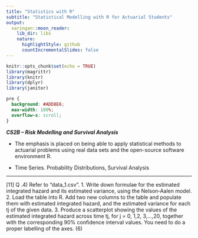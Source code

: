```yaml
---
title: "Statistics with R"
subtitle: "Statistical Modelling with R for Actuarial Students"
output:
  xaringan::moon_reader:
    lib_dir: libs
    nature:
      highlightStyle: github
      countIncrementalSlides: false
---
```


```r
knitr::opts_chunk$set(echo = TRUE)
library(magrittr)
library(knitr)
library(dplyr)
library(janitor)


```

```css
pre {
  background: #ADD8E6;
  max-width: 100%;
  overflow-x: scroll;
}
```

***CS2B – Risk Modelling and Survival Analysis ***


* The emphasis is placed on being able to apply statistical methods to actuarial problems using real data sets and the open-source software environment R. 

* Time Series. Probability Distributions, Survival Analysis

---

[11]
Q .4) Refer to “data_1.csv”.
1.  Write down formulae for the estimated integrated hazard and its estimated variance, using 
the Nelson‐Aalen model.
2.  Load the table into R. Add two new columns to the table and populate them with estimated 
integrated hazard, and the estimated variance for each tj of the given data.
3.   Produce a scatterplot showing the values of the estimated integrated hazard across time tj, 
for j = 0, 1,2, 3,…,20, together with the corresponding 90% confidence interval values.
You need to do a proper labelling of the axes. (6)
